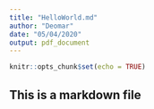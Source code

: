 ```yaml
---
title: "HelloWorld.md"
author: "Deomar"
date: "05/04/2020"
output: pdf_document
---
```


```r
knitr::opts_chunk$set(echo = TRUE)
```

## This is a markdown file
